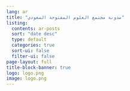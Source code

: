 ```yaml
---
lang: ar
title: "مدونة مجتمع العلوم المفتوحة السعودي"
listing:
  contents: ar-posts
  sort: "date desc"
  type: default
  categories: true
  sort-ui: false
  filter-ui: false
page-layout: full
title-block-banner: true
logo: logo.png
image: logo.png
---
```



